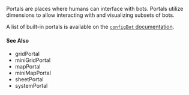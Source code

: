
Portals are places where humans can interface with <GlossaryRef term="bot">bots</GlossaryRef>.
Portals utilize <GlossaryRef term="dimension">dimensions</GlossaryRef> to allow interacting with and visualizing subsets of bots.

A list of built-in portals is available on the [`configBot` documentation](../tags/config-bot.mdx).

#### See Also

-   <GlossaryRef term="gridPortal">gridPortal</GlossaryRef>
-   <GlossaryRef term="miniGridPortal">miniGridPortal</GlossaryRef>
-   <GlossaryRef term="mapPortal">mapPortal</GlossaryRef>
-   <GlossaryRef term="miniMapPortal">miniMapPortal</GlossaryRef>
-   <GlossaryRef term="sheetPortal">sheetPortal</GlossaryRef>
-   <GlossaryRef term="systemPortal">systemPortal</GlossaryRef>
